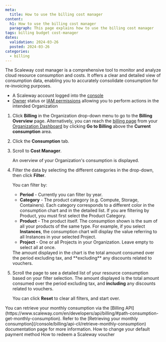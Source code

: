 ```yaml
---
meta:
  title: How to use the billing cost manager
content:
  h1: How to use the billing cost manager
  paragraph: This page explains how to use the billing cost manager
tags: billing budget cost-manager
dates:
  validation: 2024-03-26
  posted: 2024-03-26
categories:
  - billing
---
```


The Scaleway cost manager is a comprehensive tool to monitor and analyze cloud resource consumption and costs. It offers a clear and detailed view of consumption data, enabling you to accurately consolidate consumption for re-invoicing purposes.

<Macro id="requirements" />

- A Scaleway account logged into the [console](https://console.scaleway.com)
- [Owner](/identity-and-access-management/iam/concepts/#owner) status or [IAM permissions](/identity-and-access-management/iam/concepts/#permission) allowing you to perform actions in the intended Organization


1. Click **Billing** in the Organization drop-down menu to go to the **Billing Overview** page.
    <Message type="tip">
      Alternatively, you can reach the [billing page](https://console.scaleway.com/billing/overview) from your [Organization Dashboard](https://console.scaleway.com/organization) by clicking **Go to Billing** above the **Current consumption** area.
    </Message>
2. Click the **Consumption** tab.
3. Scroll to **Cost Manager**.

    An overview of your Organization's consumption is displayed.

4. Filter the data by selecting the different categories in the drop-down, then click **Filter**.

    You can filter by:
      - **Period** - Currently you can filter by year.
      - **Category** - The product category (e.g. Compute, Storage, Containers). Each category corresponds to a different color in the consumption chart and in the detailed list.
          <Message type="note">
            If you are filtering by Product, you must first select the Product Category.
          </Message>
      - **Product** - The product itself. The consumption shown is the sum of all your products of the same type. For example, if you select **Instances**, the consumption chart will display the value referring to all Instances in your selected Project.
      - **Project** - One or all Projects in your Organization. Leave empty to select all at once.

      <Message type="important">
        The amount displayed in the chart is the total amount consumed over the period excluding tax, and **excluding** any discounts related to vouchers.
      </Message>

      <Lightbox src="scaleway-billing-consumption-chart.webp" alt="picture of a chart showing the 2023 consumption of products in the 'managed databases' category in the Scaleway console."/>

5. Scroll the page to see a detailed list of your resource consumption based on your filter selection.
      <Message type="important">
        The amount displayed is the total amount consumed over the period excluding tax, and **including** any discounts related to vouchers.
      </Message>

      <Lightbox src="scaleway-billing-consumption-list.webp" alt="picture of a list detailing 2023 consumption of products in the 'managed databases' category in the Scaleway console. The list includes the category, product, project, and cost in euros"/>

      You can click **Reset** to clear all filters, and start over.

<Message type="note">
  You can retrieve your monthly consumption via the [Billing API](https://www.scaleway.com/en/developers/api/billing/#path-consumption-get-monthly-consumption). Refer to the [Retrieving your monthly consumption](/console/billing/api-cli/retrieve-monthly-consumption) documentation page for more information.
</Message>

<Navigation title="See also">
  <PreviousButton to="/console/billing/how-to/change-payment-method">How to change your default payment method</PreviousButton>
  <NextButton to="/console/billing/how-to/redeem-voucher-code">How to redeem a Scaleway voucher</NextButton>
</Navigation>